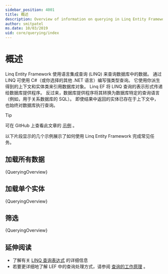 ```yaml
---
sidebar_position: 4001
title: 概述
description: Overview of information on querying in Linq Entity Framework
author: smitpatel
ms.date: 10/03/2019
uid: core/querying/index
---
```




# 概述

Linq Entity Framework 使用语言集成查询 (LINQ) 来查询数据库中的数据。 通过 LINQ 可使用 C#（或你选择的其他 .NET 语言）编写强类型查询。 它使用你派生得到的上下文和实体类来引用数据库对象。 Linq EF 将 LINQ 查询的表示形式传递给数据库提供程序。 反过来，数据库提供程序将其转换为数据库特定的查询语言（例如，用于关系数据库的 SQL）。 即使结果中返回的实体已存在于上下文中，也始终对数据库执行查询。

> [!TIP]
可在 GitHub 上查看此文章的 [示例](https://github.com/dotnet/EntityFramework.Docs/tree/main/samples/core/Querying/Overview) 。
> 

以下片段显示的几个示例展示了如何使用 Linq Entity Framework 完成常见任务。

## 加载所有数据

<CodeSnippets title="C#" language="csharp" fragment="LoadingAllData" showLineNumbers>{QueryingOverview}</CodeSnippets>

## 加载单个实体

<CodeSnippets title="C#" language="csharp" fragment="LoadingSingleEntity" showLineNumbers>{QueryingOverview}</CodeSnippets>

## 筛选

<CodeSnippets title="C#" language="csharp" fragment="Filtering" showLineNumbers>{QueryingOverview}</CodeSnippets>

## 延伸阅读

- 了解有关 [LINQ 查询表达式](https://learn.microsoft.com/zh-cn/dotnet/csharp/programming-guide/concepts/linq/basic-linq-query-operations) 的详细信息
- 若要更详细地了解 LEF 中的查询处理方式，请参阅 [查询的工作原理](how-query-works) 。
